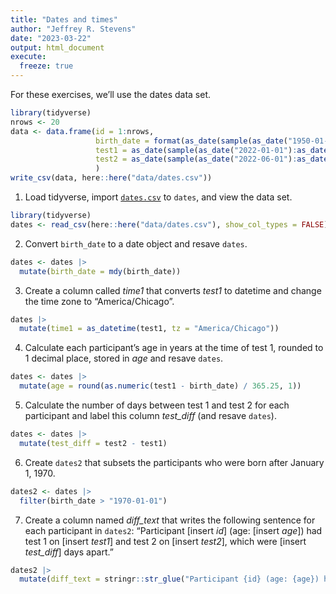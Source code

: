 ```yaml
---
title: "Dates and times"
author: "Jeffrey R. Stevens"
date: "2023-03-22"
output: html_document
execute:
  freeze: true
---
```


For these exercises, we'll use the dates data set. 

```r
library(tidyverse)
nrows <- 20
data <- data.frame(id = 1:nrows, 
                   birth_date = format(as_date(sample(as_date("1950-01-01"):as_date("2005-01-31"), nrows, replace = TRUE)), "%m/%d/%Y"),
                   test1 = as_date(sample(as_date("2022-01-01"):as_date("2022-03-31"), nrows, replace = TRUE)),
                   test2 = as_date(sample(as_date("2022-06-01"):as_date("2022-09-30"), nrows, replace = TRUE))
                   )
write_csv(data, here::here("data/dates.csv"))
```


1. Load tidyverse, import [`dates.csv`](https://jeffreyrstevens.github.io/dpavir2025/data/dates.csv) to `dates`, and view the data set.

```r
library(tidyverse)
dates <- read_csv(here::here("data/dates.csv"), show_col_types = FALSE)
```


2. Convert `birth_date` to a date object and resave `dates`.

```r
dates <- dates |> 
  mutate(birth_date = mdy(birth_date))
```


3. Create a column called _time1_ that converts _test1_ to datetime and change the time zone to "America/Chicago".

```r
dates |> 
  mutate(time1 = as_datetime(test1, tz = "America/Chicago"))
```


4. Calculate each participant's age in years at the time of test 1, rounded to 1 decimal place, stored in _age_ and resave `dates`.

```r
dates <- dates |> 
  mutate(age = round(as.numeric(test1 - birth_date) / 365.25, 1))
```


5. Calculate the number of days between test 1 and test 2 for each participant and label this column _test_diff_ (and resave `dates`).

```r
dates <- dates |> 
  mutate(test_diff = test2 - test1)
```


6. Create `dates2` that subsets the participants who were born after January 1, 1970.

```r
dates2 <- dates |> 
  filter(birth_date > "1970-01-01")
```


7. Create a column named _diff_text_ that writes the following sentence for each participant in `dates2`: "Participant [insert _id_] (age: [insert _age_]) had test 1 on [insert _test1_] and test 2 on [insert _test2_], which were [insert _test_diff_] days apart."

```r
dates2 |> 
  mutate(diff_text = stringr::str_glue("Participant {id} (age: {age}) had test 1 on {test1} and test 2 on {test2}, which were {test_diff} days apart."))
```

